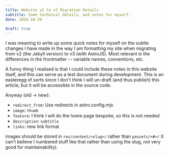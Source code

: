 ```yaml
---
title: Website v2 to v3 Migration Details
subtitle: Some technical details, and notes for myself.
date: 2024-10-29

draft: true
---
```


I was meaning to write up some quick notes for myself on the subtle changes I have made in the way I am formatting my site when migrating from v2 (the Jekyll version) to v3 (with AstroJS). Most relevant is the differences in the frontmatter -- variable names, conventions, etc.

A funny thing I realised is that I could include these notes in this website itself, and this can serve as a test document during development. This is an easteregg of sorts since I don't think I will un-draft (and thus publish) this article, but it will be accessible in the source code.

Anyway (old -> new):

- `redirect_from`: Use redirects in astro.config.mjs
- `image`: `thumb`
- `feature`: I think I will do the home page bespoke, so this is not needed
- `description`: `subtitle`
- `links`: new link format

images should be stored in `res/content/<slug>/` rather than `passets/<#>/` (I can't believe I numbered stuff like that rather than using the slug, not very good for maintainability).
